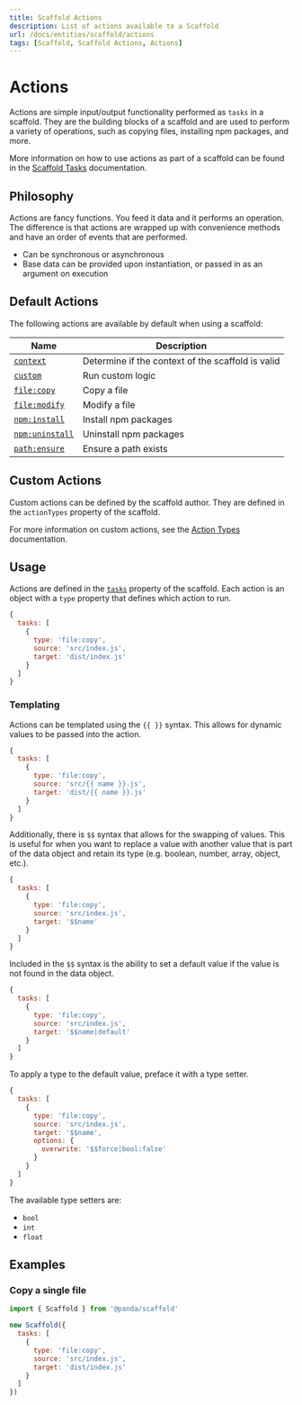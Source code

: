 ```yaml
---
title: Scaffold Actions
description: List of actions available to a Scaffold
url: /docs/entities/scaffold/actions
tags: [Scaffold, Scaffold Actions, Actions] 
---
```

# Actions

Actions are simple input/output functionality performed as `tasks` in a scaffold. They are the building blocks of a scaffold and are used to perform a variety of operations, such as copying files, installing npm packages, and more.

More information on how to use actions as part of a scaffold can be found in the [Scaffold Tasks](/docs/entities/scaffold/properties/tasks) documentation.

## Philosophy

Actions are fancy functions. You feed it data and it performs an operation. The difference is that actions are wrapped up with convenience methods and have an order of events that are performed.

* Can be synchronous or asynchronous
* Base data can be provided upon instantiation, or passed in as an argument on execution

## Default Actions

The following actions are available by default when using a scaffold:

| Name | Description |
| ---- | ----------- |
| [`context`](./actions/context) | Determine if the context of the scaffold is valid |
| [`custom`](./actions/custom) | Run custom logic |
| [`file:copy`](./actions/file-copy) | Copy a file |
| [`file:modify`](./actions/file-modify) | Modify a file |
| [`npm:install`](./actions/npm-install) | Install npm packages |
| [`npm:uninstall`](./actions/npm-uninstall) | Uninstall npm packages |
| [`path:ensure`](./actions/path-ensure) | Ensure a path exists |

## Custom Actions

Custom actions can be defined by the scaffold author. They are defined in the `actionTypes` property of the scaffold.

For more information on custom actions, see the [Action Types](/docs/entities/scaffold/properties/actionTypes) documentation.

## Usage

Actions are defined in the [`tasks`](/docs/entities/scaffold/properties/tasks) property of the scaffold. Each action is an object with a `type` property that defines which action to run.

```js
{
  tasks: [
    {
      type: 'file:copy',
      source: 'src/index.js',
      target: 'dist/index.js'
    }
  ]
}
```

### Templating

Actions can be templated using the `{{ }}` syntax. This allows for dynamic values to be passed into the action.

```js
{
  tasks: [
    {
      type: 'file:copy',
      source: 'src/{{ name }}.js',
      target: 'dist/{{ name }}.js'
    }
  ]
}
```

Additionally, there is `$$` syntax that allows for the swapping of values. This is useful for when you want to replace a value with another value that is part of the data object and retain its type (e.g. boolean, number, array, object, etc.).

```js
{
  tasks: [
    {
      type: 'file:copy',
      source: 'src/index.js',
      target: '$$name'
    }
  ]
}
```

Included in the `$$` syntax is the ability to set a default value if the value is not found in the data object.

```js
{
  tasks: [
    {
      type: 'file:copy',
      source: 'src/index.js',
      target: '$$name|default'
    }
  ]
}
```

To apply a type to the default value, preface it with a type setter.

```js
{
  tasks: [
    {
      type: 'file:copy',
      source: 'src/index.js',
      target: '$$name',
      options: {
        overwrite: '$$force|bool:false'
      }
    }
  ]
}
```

The available type setters are:

* `bool`
* `int`
* `float`

## Examples

### Copy a single file

```js
import { Scaffold } from '@panda/scaffold'

new Scaffold({
  tasks: [
    {
      type: 'file:copy',
      source: 'src/index.js',
      target: 'dist/index.js'
    }
  ]
})
```
